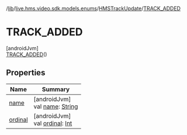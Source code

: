 /[lib](/api-reference/android/v2/home/content)/[live.hms.video.sdk.models.enums](../../index)/[HMSTrackUpdate](../index)/[TRACK_ADDED](index)

# TRACK_ADDED

[androidJvm]\
[TRACK_ADDED](index)()

## Properties

| Name               | Summary                                                                                                              |
| ------------------ | -------------------------------------------------------------------------------------------------------------------- |
| [name](name)       | [androidJvm]<br />val [name](name): [String](https://kotlinlang.org/api/latest/jvm/stdlib/kotlin/-string/index.html) |
| [ordinal](ordinal) | [androidJvm]<br />val [ordinal](ordinal): [Int](https://kotlinlang.org/api/latest/jvm/stdlib/kotlin/-int/index.html) |
